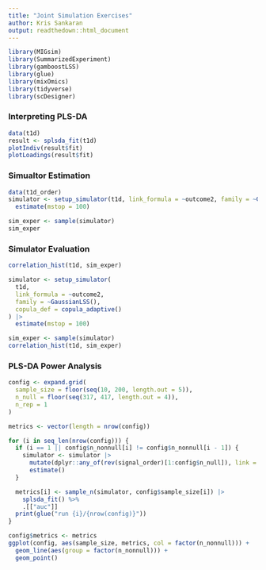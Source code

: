 ```yaml
---
title: "Joint Simulation Exercises"
author: Kris Sankaran
output: readthedown::html_document
---
```


```r
library(MIGsim)
library(SummarizedExperiment)
library(gamboostLSS)
library(glue)
library(mixOmics)
library(tidyverse)
library(scDesigner)
```

### Interpreting PLS-DA

```r
data(t1d)
result <- splsda_fit(t1d)
plotIndiv(result$fit)
plotLoadings(result$fit)
```

### Simualtor Estimation

```r
data(t1d_order)
simulator <- setup_simulator(t1d, link_formula = ~outcome2, family = ~GaussianLSS()) |>
  estimate(mstop = 100)

sim_exper <- sample(simulator)
sim_exper
```

### Simulator Evaluation

```r
correlation_hist(t1d, sim_exper)
```

```r
simulator <- setup_simulator(
  t1d,
  link_formula = ~outcome2,
  family = ~GaussianLSS(),
  copula_def = copula_adaptive()
) |>
  estimate(mstop = 100)

sim_exper <- sample(simulator)
correlation_hist(t1d, sim_exper)
```


### PLS-DA Power Analysis

```r
config <- expand.grid(
  sample_size = floor(seq(10, 200, length.out = 5)),
  n_null = floor(seq(317, 417, length.out = 4)),
  n_rep = 1
)

metrics <- vector(length = nrow(config))
```

```r
for (i in seq_len(nrow(config))) {
  if (i == 1 || config$n_nonnull[i] != config$n_nonnull[i - 1]) {
    simulator <- simulator |>
      mutate(dplyr::any_of(rev(signal_order)[1:config$n_null]), link = ~1) |>
      estimate()
  }

  metrics[i] <- sample_n(simulator, config$sample_size[i]) |>
    splsda_fit() %>%
    .[["auc"]]
  print(glue("run {i}/{nrow(config)}"))
}
```

```r
config$metrics <- metrics
ggplot(config, aes(sample_size, metrics, col = factor(n_nonnull))) +
  geom_line(aes(group = factor(n_nonnull))) +
  geom_point()
```
